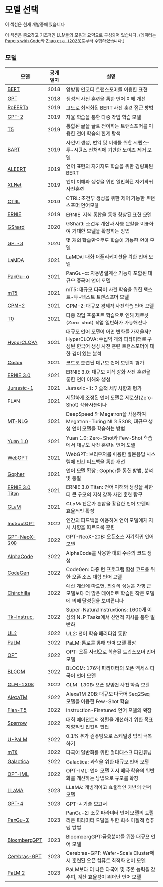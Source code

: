 # 모델 선택


<Callout emoji="⚠️">
  이 섹션은 현재 개발중에 있습니다.
</Callout>

이 섹션은 중요하고 기초적인 LLM들의 모음과 요약으로 구성되어 있습니다. (데이터는 [Papers with Code](https://paperswithcode.com/methods/category/language-models)와 [Zhao et al. (2023)](https://arxiv.org/pdf/2303.18223.pdf)로부터 수집하였습니다.)

## 모델


| 모델 | 공개 일자 | 설명 | 
| --- | --- | --- | 
| [BERT](https://arxiv.org/abs/1810.04805)| 2018 | 양방향 인코더 트랜스포머를 이용한 표현 | 
| [GPT](https://s3-us-west-2.amazonaws.com/openai-assets/research-covers/language-unsupervised/language_understanding_paper.pdf) | 2018 | 생성적 사전 훈련을 통한 언어 이해 개선 | 
| [RoBERTa](https://arxiv.org/abs/1907.11692) | 2019 | 고도로 최적화된 BERT 사전 훈련 접근 방법 | 
| [GPT-2](https://cdn.openai.com/better-language-models/language_models_are_unsupervised_multitask_learners.pdf) | 2019 | 자율 학습을 통한 다중 작업 학습 모델 | 
| [T5](https://arxiv.org/abs/1910.10683) | 2019 | 통합된 글을 글로 전이하는 트랜스포머를 이용한 전이 학습의 한계 탐색 | 
| [BART](https://arxiv.org/abs/1910.13461) | 2019 | 자연어 생성, 번역 및 이해를 위한 시퀀스-투-시퀀스 전처리에 기반한 노이즈 제거 모델 |
| [ALBERT](https://arxiv.org/abs/1909.11942) |2019 | 언어 표현의 자기지도 학습을 위한 경량화된 BERT | 
| [XLNet](https://arxiv.org/abs/1906.08237) | 2019 | 언어 이해와 생성을 위한 일반화된 자기회귀 사전훈련 |
| [CTRL](https://arxiv.org/abs/1909.05858) |2019 | CTRL: 조건부 생성을 위한 제어 가능한 트랜스포머 언어모델 | 
| [ERNIE](https://arxiv.org/abs/1904.09223v1) | 2019| ERNIE: 지식 통합을 통해 향상된 표현 모델 |
| [GShard](https://arxiv.org/abs/2006.16668v1) | 2020 | GShard: 조건부 계산과 자동 분할을 이용하여 거대한 모델을 확장하는 방법 |
| [GPT-3](https://arxiv.org/abs/2005.14165) | 2020 | 몇 개의 학습만으로도 학습이 가능한 언어 모델 |
| [LaMDA](https://arxiv.org/abs/2201.08239v3) | 2021 | LaMDA: 대화 어플리케이션을 위한 언어 모델 | 
| [PanGu-α](https://arxiv.org/abs/2104.12369v1) | 2021 | PanGu-α: 자동병렬계산 기능이 포함된 대규모 중국어 언어 모델 |
| [mT5](https://arxiv.org/abs/2010.11934v3) | 2021 | mT5: 대규모 다국어 사전 학습을 위한 텍스트-투-텍스트 트랜스포머 모델 |
| [CPM-2](https://arxiv.org/abs/2106.10715v3) | 2021 | CPM-2: 대규모 경제적 사전학습 언어 모델 |
| [T0](https://arxiv.org/abs/2110.08207) |2021 |다중 작업 프롬프트 학습으로 인해 제로샷(Zero-shot) 작업 일반화가 가능해진다 |
| [HyperCLOVA](https://arxiv.org/abs/2109.04650) | 2021 | 대규모 언어 모델이 어떤 변화를 가져올까? HyperCLOVA: 수십억 개의 파라미터로 구성된 한국어 생성 사전 훈련 트랜스포머에 대한 깊이 있는 분석 |
| [Codex](https://arxiv.org/abs/2107.03374v2) |2021 |코드로 훈련된 대규모 언어 모델의 평가 |
| [ERNIE 3.0](https://arxiv.org/abs/2107.02137v1) | 2021 | ERNIE 3.0: 대규모 지식 강화 사전 훈련을 통한 언어 이해와 생성|
| [Jurassic-1](https://uploads-ssl.webflow.com/60fd4503684b466578c0d307/61138924626a6981ee09caf6_jurassic_tech_paper.pdf) | 2021 | Jurassic-1: 기술적 세부사항과 평가 |
| [FLAN](https://arxiv.org/abs/2109.01652v5) | 2021 | 세밀하게 조정된 언어 모델은 제로샷(Zero-Shot) 학습자들이다 |
| [MT-NLG](https://arxiv.org/abs/2201.11990v3) | 2021 | DeepSpeed 와 Megatron을 사용하여 Megatron-Turing NLG 530B, 대규모 생성 언어 모델을 학습하는 방법|
| [Yuan 1.0](https://arxiv.org/abs/2110.04725v2) | 2021| Yuan 1.0: Zero-Shot과 Few-Shot 학습에서 대규모 사전 훈련된 언어 모델 |
| [WebGPT](https://arxiv.org/abs/2112.09332v3) | 2021 | WebGPT: 브라우저를 이용한 질문응답 시스템에 인간 피드백을 통한 개선 |
| [Gopher](https://arxiv.org/abs/2112.11446v2) |2021 | 언어 모델 확장 : Gopher를 통한 방법, 분석 및 통찰 |
| [ERNIE 3.0 Titan](https://arxiv.org/abs/2112.12731v1) |2021 | ERNIE 3.0 Titan: 언어 이해와 생성을 위한 더 큰 규모의 지식 강화 사전 훈련 탐구 |
| [GLaM](https://arxiv.org/abs/2112.06905) | 2021 | GLaM: 전문가 혼합을 활용한 언어 모델의 효율적인 확장 |
| [InstructGPT](https://arxiv.org/abs/2203.02155v1) | 2022 | 인간의 피드백을 이용하여 언어 모델에게 지시 사항을 따르도록 훈련 |
| [GPT-NeoX-20B](https://arxiv.org/abs/2204.06745v1) | 2022 | GPT-NeoX-20B: 오픈소스 자기회귀 언어 모델 |
| [AlphaCode](https://arxiv.org/abs/2203.07814v1) | 2022 | AlphaCode를 사용한 대회 수준의 코드 생성 |
| [CodeGen](https://arxiv.org/abs/2203.13474v5) | 2022 | CodeGen: 다중 턴 프로그램 합성 코드를 위한 오픈 소스 대형 언어 모델 |
| [Chinchilla](https://arxiv.org/abs/2203.15556) | 2022 | 예산 계산에 따르면, 최상의 성능은 가장 큰 모델보다 더 많은 데이터로 학습된 작은 모델에 의해 달성됨을 보여줍니다 |
| [Tk-Instruct](https://arxiv.org/abs/2204.07705v3) | 2022 | Super-NaturalInstructions: 1600개 이상의 NLP Tasks에서 선언적 지시를 통한 일반화 |
| [UL2](https://arxiv.org/abs/2205.05131v3) | 2022 | UL2: 언어 학습 패러다임 통합 |
| [PaLM](https://arxiv.org/abs/2204.02311v5) |2022| PaLM: 통로를 통해 언어 모델 확장 |
| [OPT](https://arxiv.org/abs/2205.01068) | 2022 | OPT: 오픈 사전으로 학습된 트랜스포머 언어 모델 |
| [BLOOM](https://arxiv.org/abs/2211.05100v3) | 2022 | BLOOM: 176억 파라미터의 오픈 액세스 다국어 언어 모델 |
| [GLM-130B](https://arxiv.org/abs/2210.02414v1) | 2022 | GLM-130B: 오픈 양방언 사전 학습 모델 |
| [AlexaTM](https://arxiv.org/abs/2208.01448v2) | 2022 | AlexaTM 20B: 대규모 다국어 Seq2Seq 모델을 이용한 Few-Shot 학습 |
| [Flan-T5](https://arxiv.org/abs/2210.11416v5) | 2022 | Instruction-Finetuned 언어 모델의 확장 |
| [Sparrow](https://arxiv.org/abs/2209.14375) | 2022 | 대회 에이전트의 정렬을 개선하기 위한 목표 지향적인 인간의 판단 |
| [U-PaLM](https://arxiv.org/abs/2210.11399v2) | 2022 | 0.1% 추가 컴퓨팅으로 스케일링 법칙 극복하기 |
| [mT0](https://arxiv.org/abs/2211.01786v1) | 2022 | 다국어 일반화를 위한 멀티태스크 파인튜닝 |
| [Galactica](https://arxiv.org/abs/2211.09085v1) | 2022 | Galactica: 과학을 위한 대규모 언어 모델 |
| [OPT-IML](https://arxiv.org/abs/2212.12017v3) | 2022 | OPT-IML: 언어 모델 지시 메타 학습의 일반화를 개선하는 방법으로 규모를 확장  |
| [LLaMA](https://arxiv.org/abs/2302.13971v1) | 2023 | LLaMA: 개방적이고 효율적인 기반의 언어 모델 |
| [GPT-4](https://arxiv.org/abs/2303.08774v3) | 2023 |GPT-4 기술 보고서 |
| [PanGu-Σ](https://arxiv.org/abs/2303.10845v1) | 2023 | PanGu-Σ: 조문 파라미터 언어 모델의 트릴리온 파라미터 도달을 위한 희소 이질적 컴퓨팅 방법  |
| [BloombergGPT](https://arxiv.org/abs/2303.17564v1)| 2023 |BloombergGPT:금융분야를 위한 대규모 언어 모델|
| [Cerebras-GPT](https://arxiv.org/abs/2304.03208) | 2023 | Cerebras-GPT: Wafer-Scale Cluster에서 훈련된 오픈 컴퓨트 최적화 언어 모델 |
| [PaLM 2](https://ai.google/static/documents/palm2techreport.pdf) | 2023 | PaLM보다 더 나은 다국어 및 추론 능력을 갖추며, 계산 효율성이 뛰어난 언어 모델 |